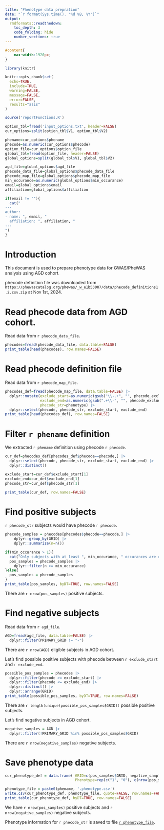 ```yaml
---
title: "Phenotype data prepration"
date: "`r format(Sys.time(), '%d %B, %Y')`"
output: 
  rmdformats::readthedown:
    toc_depth: 3
    code_folding: hide
    number_sections: true
---
```


```css
#content{
    max-width:1920px;
}
```

```r
library(knitr)

knitr::opts_chunk$set(
  echo=TRUE, 
  include=TRUE, 
  warning=FALSE, 
  message=FALSE, 
  error=FALSE,
  results="asis"
)
```


```r
source('reportFunctions.R')

option_tbl=fread('input_options.txt', header=FALSE)
cur_options=split(option_tbl$V1, option_tbl$V2)

phename=cur_options$phename
phecode=as.numeric(cur_options$phecode)
option_file=cur_options$option_file
global_tbl=fread(option_file, header=FALSE)
global_options=split(global_tbl$V1, global_tbl$V2)

agd_file=global_options$agd_file
phecode_data_file=global_options$phecode_data_file
phecode_map_file=global_options$phecode_map_file
min_occurance=as.numeric(global_options$min_occurance)
email=global_options$email
affiliation=global_options$affiliation

if(email != ""){
  cat("
---
author: 
- name: ", email, "
  affiliation: ", affiliation, "
---
")
}
```

# Introduction

This document is used to prepare phenotype data for GWAS/PheWAS analysis using AGD cohort.

phecode definition file was downloaded from `https://phewascatalog.org/phewas/_w_e1b53007/data/phecode_definitions1.2.csv.zip` at Nov 1st, 2024. 

# Read phecode data from AGD cohort.

Read data from `r phecode_data_file`.

```r
phecodes=fread(phecode_data_file, data.table=FALSE)
print_table(head(phecodes), row.names=FALSE)
```

# Read phecode definition file

Read data from `r phecode_map_file`.

```r
phecodes_def=fread(phecode_map_file, data.table=FALSE) |>
  dplyr::mutate(exclude_start=as.numeric(gsub("\\-.+", "", phecode_exclude_range)),
                exclude_end=as.numeric(gsub(".+\\-", "", phecode_exclude_range)),
                phecode_str=phenotype) |>
  dplyr::select(phecode, phecode_str, exclude_start, exclude_end)
print_table(head(phecodes_def), row.names=FALSE)
```

# Filter `r phename` definition

We extracted `r phename` definition using phecode `r phecode`.

```r
cur_def=phecodes_def[phecodes_def$phecode==phecode,] |>
  dplyr::select(phecode, phecode_str, exclude_start, exclude_end) |>
  dplyr::distinct()

exclude_start=cur_def$exclude_start[1]
exclude_end=cur_def$exclude_end[1]
phecode_str=cur_def$phecode_str[1]

print_table(cur_def, row.names=FALSE)
```

# Find positive subjects

`r phecode_str` subjects would have phecode `r phecode`.

```r
phecode_samples = phecodes[phecodes$phecode==phecode,] |>
    dplyr::group_by(GRID) |>
    dplyr::summarize(n=n())

if(min_occurance > 1){
  cat("Only subjects with at least ", min_occurance, " occurances are considered.\n")
  pos_samples = phecode_samples |>
    dplyr::filter(n >= min_occurance) 
}else{
  pos_samples = phecode_samples
}
print_table(pos_samples, byDT=TRUE, row.names=FALSE)
```

There are `r nrow(pos_samples)` positive subjects.

# Find negative subjects

Read data from `r agd_file`.

```r
AGD=fread(agd_file, data.table=FALSE) |>
  dplyr::filter(PRIMARY_GRID != "-")
```

There are `r nrow(AGD)` eligible subjects in AGD cohort.

Let's find possible positive subjects with phecode between `r exclude_start` and `r exclude_end`.

```r
possible_pos_samples = phecodes |>
  dplyr::filter(phecode >= exclude_start) |>
  dplyr::filter(phecode <= exclude_end) |>
  dplyr::distinct() |>
  dplyr::arrange(GRID)
print_table(possible_pos_samples, byDT=TRUE, row.names=FALSE)
```

There are `r length(unique(possible_pos_samples$GRID))` possible positive subjects.

Let's find negative subjects in AGD cohort.

```r
negative_samples = AGD |>
  dplyr::filter(!PRIMARY_GRID %in% possible_pos_samples$GRID)
```

There are `r nrow(negative_samples)` negative subjects.

# Save phenotype data

```r
cur_phenotype_def = data.frame( GRID=c(pos_samples$GRID, negative_samples$PRIMARY_GRID),
                                Phenotype=rep(c("1", "0"), c(nrow(pos_samples), nrow(negative_samples))))

phenotype_file = paste0(phename, '.phenotype.csv')
write.csv(cur_phenotype_def, phenotype_file, quote=FALSE, row.names=FALSE)
print_table(cur_phenotype_def, byDT=TRUE, row.names=FALSE)
```

We have `r nrow(pos_samples)` positive subjects and `r nrow(negative_samples)` negative subjects.

Phenotype information for `r phecode_str` is saved to file [`r phenotype_file`](`r phenotype_file`).
